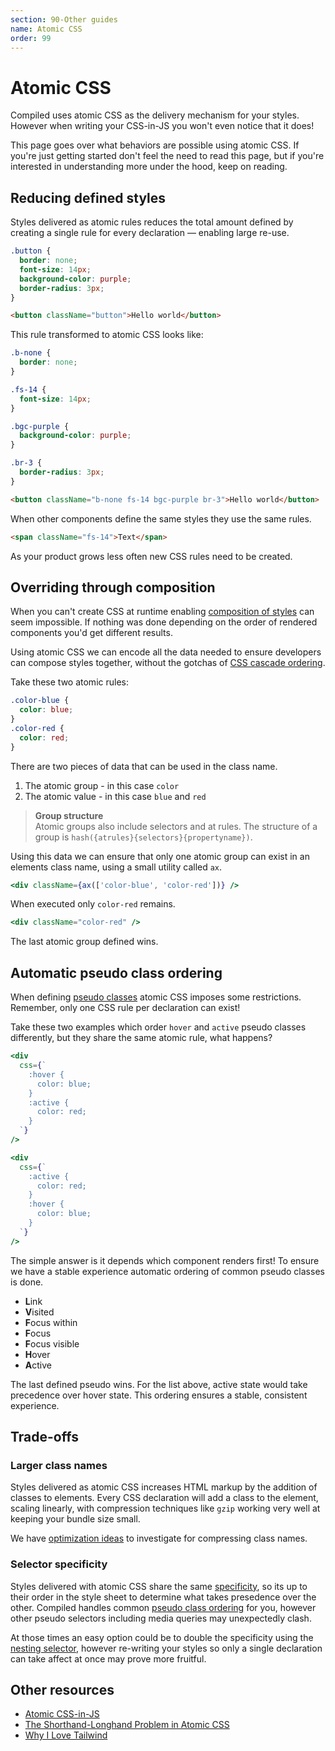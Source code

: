 ```yaml
---
section: 90-Other guides
name: Atomic CSS
order: 99
---
```


# Atomic CSS

Compiled uses atomic CSS as the delivery mechanism for your styles.
However when writing your CSS-in-JS you won't even notice that it does!

This page goes over what behaviors are possible using atomic CSS.
If you're just getting started don't feel the need to read this page,
but if you're interested in understanding more under the hood,
keep on reading.

## Reducing defined styles

Styles delivered as atomic rules reduces the total amount defined by creating a single rule for every declaration —
enabling large re-use.

```css
.button {
  border: none;
  font-size: 14px;
  background-color: purple;
  border-radius: 3px;
}
```

```html
<button className="button">Hello world</button>
```

This rule transformed to atomic CSS looks like:

```css
.b-none {
  border: none;
}

.fs-14 {
  font-size: 14px;
}

.bgc-purple {
  background-color: purple;
}

.br-3 {
  border-radius: 3px;
}
```

```html
<button className="b-none fs-14 bgc-purple br-3">Hello world</button>
```

When other components define the same styles they use the same rules.

```html
<span className="fs-14">Text</span>
```

As your product grows less often new CSS rules need to be created.

## Overriding through composition

When you can't create CSS at runtime enabling [composition of styles](/composition) can seem impossible.
If nothing was done depending on the order of rendered components you'd get different results.

Using atomic CSS we can encode all the data needed to ensure developers can compose styles together,
without the gotchas of [CSS cascade ordering](https://developer.mozilla.org/en-US/docs/Learn/CSS/Building_blocks/Cascade_and_inheritance).

Take these two atomic rules:

```css
.color-blue {
  color: blue;
}
.color-red {
  color: red;
}
```

There are two pieces of data that can be used in the class name.

1. The atomic group - in this case `color`
1. The atomic value - in this case `blue` and `red`

> **Group structure** <br /> Atomic groups also include selectors and at rules.
> The structure of a group is `hash({atrules}{selectors}{propertyname})`.

Using this data we can ensure that only one atomic group can exist in an elements class name,
using a small utility called `ax`.

```jsx
<div className={ax(['color-blue', 'color-red'])} />
```

When executed only `color-red` remains.

```jsx
<div className="color-red" />
```

The last atomic group defined wins.

## Automatic pseudo class ordering

When defining [pseudo classes](https://developer.mozilla.org/en-US/docs/Web/CSS/Pseudo-classes) atomic CSS imposes some restrictions.
Remember,
only one CSS rule per declaration can exist!

Take these two examples which order `hover` and `active` pseudo classes differently,
but they share the same atomic rule,
what happens?

```jsx
<div
  css={`
    :hover {
      color: blue;
    }
    :active {
      color: red;
    }
  `}
/>
```

```jsx
<div
  css={`
    :active {
      color: red;
    }
    :hover {
      color: blue;
    }
  `}
/>
```

The simple answer is it depends which component renders first!
To ensure we have a stable experience automatic ordering of common pseudo classes is done.

- **L**ink
- **V**isited
- **F**ocus within
- **F**ocus
- **F**ocus visible
- **H**over
- **A**ctive

The last defined pseudo wins.
For the list above,
active state would take precedence over hover state.
This ordering ensures a stable,
consistent experience.

## Trade-offs

### Larger class names

Styles delivered as atomic CSS increases HTML markup by the addition of classes to elements.
Every CSS declaration will add a class to the element,
scaling linearly,
with compression techniques like `gzip` working very well at keeping your bundle size small.

We have [optimization ideas](https://github.com/atlassian-labs/compiled/issues/335) to investigate for compressing class names.

### Selector specificity

Styles delivered with atomic CSS share the same [specificity](https://developer.mozilla.org/en-US/docs/Web/CSS/Specificity),
so its up to their order in the style sheet to determine what takes presedence over the other.
Compiled handles common [pseudo class ordering](#ordered-pseudos) for you,
however other pseudo selectors including media queries may unexpectedly clash.

At those times an easy option could be to double the specificity using the [nesting selector](/writing-css#nesting-selector),
however re-writing your styles so only a single declaration can take affect at once may prove more fruitful.

## Other resources

- [Atomic CSS-in-JS](https://sebastienlorber.com/atomic-css-in-js)
- [The Shorthand-Longhand Problem in Atomic CSS](https://weser.io/blog/the-shorthand-longhand-problem-in-atomic-css)
- [Why I Love Tailwind](https://mxstbr.com/thoughts/tailwind/)
